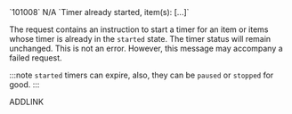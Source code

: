 <tr>
<td>`101008`</td>
<td>N/A</td>
<td>`Timer already started, item(s): [...]`</td>
<td>

The request contains an instruction to start a timer for an item or items whose timer is already in the `started` state. The timer status will remain unchanged. This is not an error. However, this message may accompany a failed request.

:::note
`started` timers can expire, also, they can be `paused` or `stopped` for good.
:::

ADDLINK

</td>
</tr>